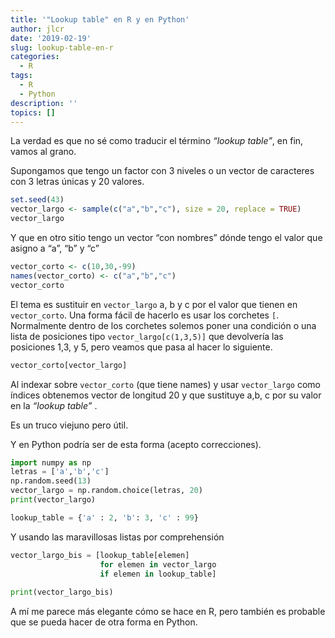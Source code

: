 ```yaml
---
title: '"Lookup table" en R y en Python'
author: jlcr
date: '2019-02-19'
slug: lookup-table-en-r
categories:
  - R
tags:
  - R
  - Python
description: ''
topics: []
---
```


La verdad es que no sé como traducir el término *"lookup table"*, en fin, vamos al grano. 

Supongamos que tengo un factor  con 3 niveles o un vector de caracteres con 3 letras únicas y 20 valores.

```r
set.seed(43)
vector_largo <- sample(c("a","b","c"), size = 20, replace = TRUE)
vector_largo
```

Y que en otro sitio tengo un vector "con nombres" dónde tengo el valor que asigno a "a", "b" y "c"


```r
vector_corto <- c(10,30,-99)
names(vector_corto) <- c("a","b","c")
vector_corto
```

El tema es sustituir en `vector_largo` a, b y c por el valor que tienen en `vector_corto`. Una forma fácil de hacerlo es usar los corchetes `[`. Normalmente dentro de los corchetes solemos poner una condición o una lista de posiciones tipo 
`vector_largo[c(1,3,5)]` que devolvería las posiciones 1,3, y 5, pero veamos que pasa al hacer lo siguiente.

```r
vector_corto[vector_largo]
```

Al indexar sobre `vector_corto` (que tiene names) y usar `vector_largo` como índices obtenemos vector de longitud 20 y que sustituye a,b, c por su valor en la *"lookup table"* .

Es un truco viejuno pero útil. 

Y en Python podría ser de esta forma (acepto correcciones).


```python
import numpy as np
letras = ['a','b','c']
np.random.seed(13)
vector_largo = np.random.choice(letras, 20)
print(vector_largo)
```

```python
lookup_table = {'a' : 2, 'b': 3, 'c' : 99}

```

Y usando las maravillosas listas por comprehensión

```python
vector_largo_bis = [lookup_table[elemen] 
                    for elemen in vector_largo 
                    if elemen in lookup_table]
                    
print(vector_largo_bis)
```

A mí me parece más elegante cómo se hace en R, pero también es probable que se pueda hacer de otra forma en Python.

